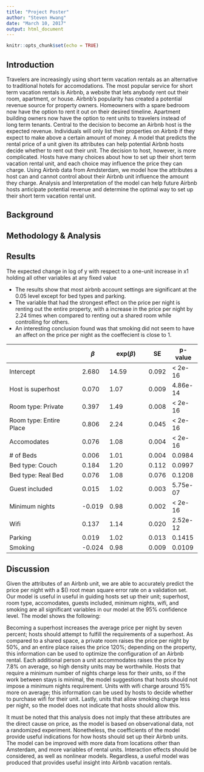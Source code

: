 ```yaml
---
title: "Project Poster"
author: "Steven Hwang"
date: "March 10, 2017"
output: html_document
---
```


```r
knitr::opts_chunk$set(echo = TRUE)
```

## Introduction
Travelers are increasingly using short term vacation rentals as an alternative to traditional hotels for accomodations. The most popular service for short term vacation rentals is Airbnb, a website that lets anybody rent out their room, apartment, or house. Airbnb's popularity has created a potential revenue source for property owners. Homeowners with a spare bedroom now have the option to rent it out on their desired timeline. Apartment building owners now have the option to rent units to travelers instead of long term tenants. Central to the decision to become an Airbnb host is the expected revenue. Individuals will only list their properties on Airbnb if they expect to make above a certain amount of money. A model that predicts the rental price of a unit given its attributes can help potential Airbnb hosts decide whether to rent out their unit. The decision to host, however, is more complicated. Hosts have many choices about how to set up their short term vacation rental unit, and each choice may influence the price they can charge. Using Airbnb data from Amdsterdam, we model how the attributes a host can and cannot control about their Airbnb unit influence the amount they charge. Analysis and Interpretation of the model can help future Airbnb hosts anticipate potential revenue and determine the optimal way to set up their short term vacation rental unit.

## Background

## Methodology & Analysis

## Results
The expected change in log of y with respect to a one-unit increase in x1 holding all other variables at any fixed value

* The results show that most airbnb account settings are significant at the 0.05 level except for bed types and parking. 
* The variable that had the strongest effect on the price per night is renting out the entire property, with a increase in the price per night by 2.24 times when compared to renting out a shared room while controlling for others.
* An interesting conclusion found was that smoking did not seem to have an affect on the price per night as the coeffecient is close to 1.

|                          |$\beta$   |exp($\beta$)    | SE    | p-value  |
|-------------------------|--------|--------------|-------|----------|
| Intercept               | 2.680  | 14.59       | 0.092 | < 2e-16  |
| Host is superhost       | 0.070  | 1.07        | 0.009 | 4.86e-14 |
| Room type: Private      | 0.397  | 1.49        | 0.008 | < 2e-16  |
| Room type: Entire Place | 0.806  | 2.24        | 0.045 | < 2e-16  |
| Accomodates             | 0.076  | 1.08        | 0.004 | < 2e-16  |
| # of Beds               | 0.006  | 1.01        | 0.004 | 0.0984   |
| Bed type: Couch         | 0.184  | 1.20        | 0.112 | 0.0997   |
| Bed type: Real Bed      | 0.076  | 1.08        | 0.076 | 0.1208   |
| Guest included          | 0.015  | 1.02        | 0.003 | 5.75e-07 |
| Minimum nights          | -0.019 | 0.98        | 0.002 | < 2e-16  |
| Wifi                    | 0.137  | 1.14        | 0.020 | 2.52e-12 |
| Parking                 | 0.019  | 1.02        | 0.013 | 0.1415   |
| Smoking                 | -0.024 | 0.98        | 0.009 | 0.0109   |

## Discussion
Given the attributes of an Airbnb unit, we are able to accurately predict the price per night with a $() root mean square error rate on a validation set. Our model is useful in useful in guiding hosts set up their unit; superhost, room type, accomodates, guests included, minimum nights, wifi, and smoking are all significant variables in our model at the 95% confidence level. The model shows the following: 

Becoming a superhost increases the average price per night by seven percent; hosts should attempt to fulfill the requirements of a superhost. As compared to a shared space, a private room raises the price per night by 50%, and an entire place raises the price 120%; depending on the property, this information can be used to optimize the configuration of an Airbnb rental. Each additional person a unit accommodates raises the price by 7.8% on average, so high density units may be worthwhile. Hosts that require a minimum number of nights charge less for their units, so if the work between stays is minimal, the model suggestions that hosts should not impose a minimum nights requirement. Units with wifi charge around 15% more on average; this information can be used by hosts to decide whether to purchase wifi for their unit. Lastly, units that allow smoking charge less per night, so the model does not indicate that hosts should allow this. 

It must be noted that this analysis does not imply that these attributes are the direct cause on price, as the model is based on observational data, not a randomized experiment. Nonetheless, the coefficients of the model provide useful indications for how hosts should set up their Airbnb units. The model can be improved with more data from locations other than Amsterdam, and more variables of rental units. Interaction effects should be considered, as well as nonlinear models. Regardless, a useful model was produced that provides useful insight into Airbnb vacation rentals.